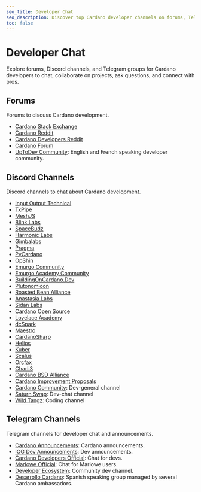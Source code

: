 ```yaml
---
seo_title: Developer Chat
seo_description: Discover top Cardano developer channels on forums, Telegram, and Discord. Collaborate on blockchain projects, ask questions, and connect with pros.
toc: false
---
```


# Developer Chat

Explore forums, Discord channels, and Telegram groups for Cardano developers to chat, collaborate on projects, ask questions, and connect with pros.

## Forums

Forums to discuss Cardano development.

- [Cardano Stack Exchange](https://cardano.stackexchange.com/)
- [Cardano Reddit](https://www.reddit.com/r/Cardano/)
- [Cardano Developers Reddit](https://www.reddit.com/r/CardanoDevelopers/)
- [Cardano Forum](https://forum.cardano.org/)
- [UpToDev Community](https://updevcommunity.com/): English and French speaking developer community.

## Discord Channels

Discord channels to chat about Cardano development.

- [Input Output Technical](https://discord.com/invite/inputoutput)<OS url="https://github.com/input-output-hk/" />
- [TxPipe](https://discord.com/invite/ZTHcHUy5HY)<OS url="https://github.com/txpipe/" />
- [MeshJS](https://discord.com/invite/WvnCNqmAxy)<OS url="https://github.com/MeshJS/" />
- [Blink Labs](https://discord.com/invite/5fPRZnX4qW)<OS url="github.com/blinklabs-io/" />
- [SpaceBudz](https://discord.com/invite/vtmm6RG2Bv)<OS url="github.com/spacebudz/" />
- [Harmonic Labs](https://discord.com/invite/CGKNcG7ade)<OS url="https://github.com/harmoniclabs" />
- [Gimbalabs](https://discord.com/invite/Va7DXqSSn8)<OS url="https://github.com/gimbalabs" />
- [Pragma](https://discord.com/invite/Zbbumu9NMz)<OS url="https://github.com/pragma-org" />
- [PyCardano](https://discord.com/invite/qT9Mn9xjgz)<OS url="https://github.com/Python-Cardano/" />
- [OpShin](https://discord.com/invite/umR3A2g4uw)<OS url="https://github.com/OpShin" />
- [Emurgo Community](https://discord.com/invite/AWEp2SG437)<OS url="https://github.com/Emurgo" />
- [Emurgo Academy Community](https://discord.com/invite/beTSe5Sky4)<OS url="https://github.com/Emurgo" />
- [BuildingOnCardano.Dev](https://discord.com/invite/ze5xh884ta)<OS url="https://github.com/selfdriven-foundation" />
- [Plutonomicon](https://discord.gg/JhbexnV9Pc)<OS url="https://github.com/Plutonomicon" />
- [Roasted Bean Alliance](https://discord.com/invite/JtQ54MSw6p)<OS url="https://github.com/bloxbean" />
- [Anastasia Labs](https://discord.com/invite/s89P9gpEff)<OS url="github.com/anastasia-labs/" />
- [Sidan Labs](https://discord.com/invite/b3H2Jhq5Wq)<OS url="https://github.com/sidan-lab" />
- [Cardano Open Source](https://discord.gg/VvraErKX7p)<OS url="https://github.com/wimsio" />
- [Lovelace Academy](https://discord.com/invite/cqQBvBpXzR)<OS url="https://github.com/lovelaceacademy" />
- [dcSpark](https://discord.com/invite/6zY6sybPEk)<OS url="https://github.com/dcSpark" />
- [Maestro](https://discord.com/invite/ES2rDhBJt3)<OS url="https://github.com/maestro-org" />
- [CardanoSharp](https://discord.com/invite/WRAySDD2Kk)<OS url="https://github.com/CardanoSharp" />
- [Helios](https://discord.com/invite/XTwPrvB25q)<OS url="https://github.com/HeliosLang" />
- [Kuber](https://discord.com/invite/xtbqzBTXFf)<OS url="github.com/dquadrant/" />
- [Scalus](https://discord.com/invite/ygwtuBybsy)<OS url="https://github.com/nau" />
- [Orcfax](https://discord.com/invite/UbAeRuNzDu)<OS url="https://github.com/orcfax" />
- [Charli3](https://discord.com/invite/kQmTxJBFp3)<OS url="https://github.com/Charli3-Official" />
- [Cardano BSD Alliance](https://discord.com/invite/t9Nshe7MJb)<OS url="https://github.com/cardano-bsd-alliance" />
- [Cardano Improvement Proposals](https://discord.com/invite/J8sGdCuKhs)<OS url="https://github.com/cardano-foundation/CIPs" />
- [Cardano Community](https://discord.gg/v5AEnHJ6Nx)<OS url="https://github.com/cardano-foundation/" />: Dev-general channel
- [Saturn Swap](https://discord.com/invite/QJ6nnFaByV)<OS url="https://github.com/Orion-Crypto" />: Dev-chat channel
- [Wild Tangz](https://discord.com/invite/wildtangz)<OS url="https://github.com/thaddeusdiamond" />: Coding channel

## Telegram Channels

Telegram channels for developer chat and announcements.

- [Cardano Announcements](https://t.me/CardanoAnnouncements)<OS url="https://github.com/input-output-hk" />: Cardano announcements.
- [IOG Dev Announcements](https://t.me/IOdevannouncements)<OS url="https://github.com/input-output-hk" />: Dev announcements.
- [Cardano Developers Official](https://t.me/CardanoDevelopersOfficial)<OS url="https://github.com/cardano-foundation" />: Chat for devs.
- [Marlowe Official](https://t.me/IOHK_Marlowe)<OS url="https://github.com/marlowe-lang" />: Chat for Marlowe users.
- [Developer Ecosystem](https://t.me/DeveloperEcosystem): Community dev channel.
- [Desarrollo Cardano](https://t.me/DesarrolloCardano): Spanish speaking group managed by several Cardano ambassadors.

